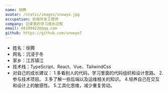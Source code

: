 ```yaml
---
name: 徐腾
avatar: /static/images/snowye.jpg
occupation: 前端开发工程师
company: 记录我的学习成长过程
email: 601994226@qq.com
github: https://github.com/snowye7
---
```


- 姓名：徐腾
- 网名：沉浸于冬
- 家乡：江苏镇江
- 技术栈：TypeScript、React、Vue、TailwindCss
- 对自己的成长建议：
  1.多看别人的代码，学习里面的代码组织和设计思路。
  2.参与技术项目。
  3.多了解一些后端以及运维相关的知识。
  4.培养自己在交互和设计上的敏感性。
  5.工具化思维，减少重复劳动。
